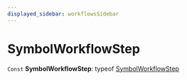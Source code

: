 ```yaml
---
displayed_sidebar: workflowsSidebar
---
```



# SymbolWorkflowStep

 `Const` **SymbolWorkflowStep**: typeof [SymbolWorkflowStep](workflows.SymbolWorkflowStep.mdx)

